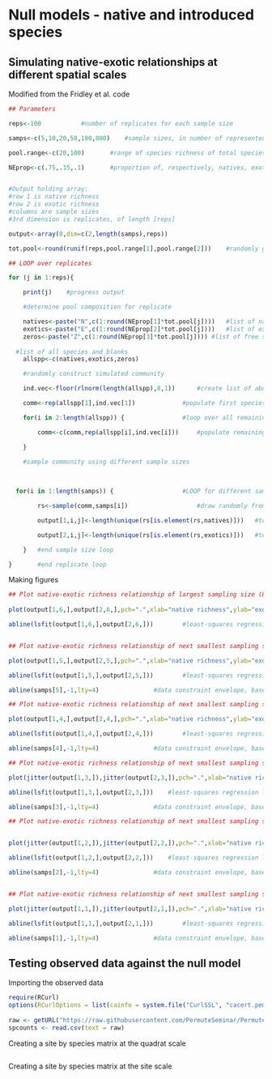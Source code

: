 Null models - native and introduced species
========================================================

Simulating native-exotic relationships at different spatial scales
--------------------------------------------------------------------
Modified from the Fridley et al. code

```r

## Parameters  												  

reps<-100			#number of replicates for each sample size

samps<-c(5,10,20,50,100,800)	#sample sizes, in number of represented individuals

pool.range<-c(20,100)		#range of species richness of total species pool (includes natives, exotics, and "bare spaces")

NEprop<-c(.75,.15,.1)		#proportion of, respectively, natives, exotics, and bare spaces in pool (totals to 1)


#Output holding array:
#row 1 is native richness
#row 2 is exotic richness
#columns are sample sizes
#3rd dimension is replicates, of length [reps]

output<-array(0,dim=c(2,length(samps),reps))

tot.pool<-round(runif(reps,pool.range[1],pool.range[2]))	#randomly generate [reps]-length vector of total pool sizes

## LOOP over replicates

for (j in 1:reps){

	print(j)	#progress output

	#determine pool composition for replicate

	natives<-paste("N",c(1:round(NEprop[1]*tot.pool[j])))	#list of native species
	exotics<-paste("E",c(1:round(NEprop[2]*tot.pool[j])))	#list of exotic species
	zeros<-paste("Z",c(1:round(NEprop[3]*tot.pool[j])))	#list of free spaces
  
  #list of all species and blanks
	allspp<-c(natives,exotics,zeros)				

	#randomly construct simulated community

	ind.vec<-floor(rlnorm(length(allspp),8,1))		#create list of abundances for each species, from lognormal abundance distribution

	comm<-rep(allspp[1],ind.vec[1])				#populate first species in pool with its associated abundance

	for(i in 2:length(allspp)) {				#loop over all remaining species

		comm<-c(comm,rep(allspp[i],ind.vec[i]))		#populate remaining species with associated abundances

	}

	#sample community using different sample sizes

	
  
  for(i in 1:length(samps)) {					#LOOP for different sample sizes

		rs<-sample(comm,samps[i])					#draw randomly from community pool of individuals with given sample size

		output[1,i,j]<-length(unique(rs[is.element(rs,natives)]))	#total richness of natives in the sample

		output[2,i,j]<-length(unique(rs[is.element(rs,exotics)]))	#total richness of exotics in the sample

	}	#end sample size loop		

}		#end replicate loop

```

Making figures
```r

## Plot native-exotic richness relationship of largest sampling size (800 indivs)
 
plot(output[1,6,],output[2,6,],pch=".",xlab="native richness",ylab="exotic richness",xlim=c(0,max(output[1:2,6,])),ylim=c(0,max(output[1:2,6,])))

abline(lsfit(output[1,6,],output[2,6,]))		#least-squares regression line


## Plot native-exotic richness relationship of next smallest sampling size (100 indivs)

plot(output[1,5,],output[2,5,],pch=".",xlab="native richness",ylab="exotic richness",xlim=c(0,samps[5]),ylim=c(0,samps[5]))

abline(lsfit(output[1,5,],output[2,5,]))		#least-squares regression line

abline(samps[5],-1,lty=4)				#data constraint envelope, based on sample size

## Plot native-exotic richness relationship of next smallest sampling size (50 indivs)

plot(output[1,4,],output[2,4,],pch=".",xlab="native richness",ylab="exotic richness",xlim=c(0,samps[4]),ylim=c(0,samps[4]))

abline(lsfit(output[1,4,],output[2,4,]))		#least-squares regression line

abline(samps[4],-1,lty=4)				#data constraint envelope, based on sample size

## Plot native-exotic richness relationship of next smallest sampling size (20 indivs)

plot(jitter(output[1,3,]),jitter(output[2,3,]),pch=".",xlab="native richness",ylab="exotic richness",xlim=c(0,samps[3]),ylim=c(0,samps[3]))

abline(lsfit(output[1,3,],output[2,3,]))  	#least-squares regression line

abline(samps[3],-1,lty=4)				#data constraint envelope, based on sample size

## Plot native-exotic richness relationship of next smallest sampling size (10 indivs)


plot(jitter(output[1,2,]),jitter(output[2,2,]),pch=".",xlab="native richness",ylab="exotic richness",xlim=c(0,samps[2]),ylim=c(0,samps[2]))

abline(lsfit(output[1,2,],output[2,2,]))  	#least-squares regression line

abline(samps[2],-1,lty=4)				#data constraint envelope, based on sample size


## Plot native-exotic richness relationship of next smallest sampling size (5 indivs)

plot(jitter(output[1,1,]),jitter(output[2,1,]),pch=".",xlab="native richness",ylab="exotic richness",xlim=c(0,samps[1]),ylim=c(0,samps[1]))

abline(lsfit(output[1,1,],output[2,1,]))		#least-squares regression line

abline(samps[1],-1,lty=4)				#data constraint envelope, based on sample size
```

Testing observed data against the null model
---------------------------------------------
Importing the observed data

```r
require(RCurl)
options(RCurlOptions = list(cainfo = system.file("CurlSSL", "cacert.pem", package = "RCurl")))
      
raw <- getURL("https://raw.githubusercontent.com/PermuteSeminar/PermuteSeminar-2014/master/Week-10/speciescounts.csv")
spcounts <- read.csv(text = raw) 


```



Creating a site by species matrix at the quadrat scale
```r



```


Creating a site by species matrix at the site scale
```r



```



